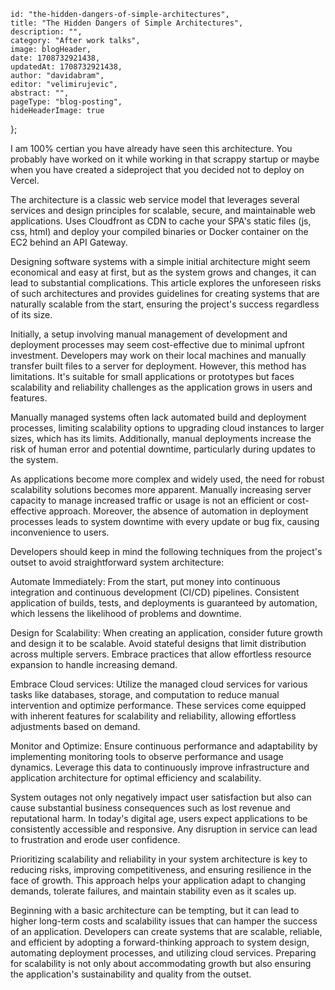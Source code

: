 
    id: "the-hidden-dangers-of-simple-architectures",
    title: "The Hidden Dangers of Simple Architectures",
    description: "",
    category: "After work talks",
    image: blogHeader,
    date: 1708732921438,
    updatedAt: 1708732921438,
    author: "davidabram",
    editor: "velimirujevic",
    abstract: "",
    pageType: "blog-posting",
    hideHeaderImage: true
};

I am 100% certian you have already have seen this architecture. You probably have worked on it while working in that scrappy startup or maybe when you have created a sideproject that you decided not to deploy on Vercel.

<ResponsiveImage src={simpleArch} alt="Simple Architecture" />

The architecture is a classic web service model that leverages several services and design principles for scalable, secure, and maintainable web applications. Uses Cloudfront as CDN to cache your SPA's static files (js, css, html) and deploy your compiled binaries or Docker container on the EC2 behind an API Gateway.

Designing software systems with a simple initial architecture might seem economical and easy at first, but as the system grows and changes, it can lead to substantial complications. This article explores the unforeseen risks of such architectures and provides guidelines for creating systems that are naturally scalable from the start, ensuring the project's success regardless of its size.

Initially, a setup involving manual management of development and deployment processes may seem cost-effective due to minimal upfront investment. Developers may work on their local machines and manually transfer built files to a server for deployment. However, this method has limitations. It's suitable for small applications or prototypes but faces scalability and reliability challenges as the application grows in users and features.

Manually managed systems often lack automated build and deployment processes, limiting scalability options to upgrading cloud instances to larger sizes, which has its limits. Additionally, manual deployments increase the risk of human error and potential downtime, particularly during updates to the system.

As applications become more complex and widely used, the need for robust scalability solutions becomes more apparent. Manually increasing server capacity to manage increased traffic or usage is not an efficient or cost-effective approach. Moreover, the absence of automation in deployment processes leads to system downtime with every update or bug fix, causing inconvenience to users.

Developers should keep in mind the following techniques from the project's outset to avoid straightforward system architecture: 

Automate Immediately: From the start, put money into continuous integration and continuous development (CI/CD) pipelines. Consistent application of builds, tests, and deployments is guaranteed by automation, which lessens the likelihood of problems and downtime.

Design for Scalability: When creating an application, consider future growth and design it to be scalable. Avoid stateful designs that limit distribution across multiple servers. Embrace practices that allow effortless resource expansion to handle increasing demand.

Embrace Cloud services: Utilize the managed cloud services for various tasks like databases, storage, and computation to reduce manual intervention and optimize performance. These services come equipped with inherent features for scalability and reliability, allowing effortless adjustments based on demand.

Monitor and Optimize: Ensure continuous performance and adaptability by implementing monitoring tools to observe performance and usage dynamics. Leverage this data to continuously improve infrastructure and application architecture for optimal efficiency and scalability.

System outages not only negatively impact user satisfaction but also can cause substantial business consequences such as lost revenue and reputational harm. In today's digital age, users expect applications to be consistently accessible and responsive. Any disruption in service can lead to frustration and erode user confidence.

Prioritizing scalability and reliability in your system architecture is key to reducing risks, improving competitiveness, and ensuring resilience in the face of growth. This approach helps your application adapt to changing demands, tolerate failures, and maintain stability even as it scales up.

Beginning with a basic architecture can be tempting, but it can lead to higher long-term costs and scalability issues that can hamper the success of an application. Developers can create systems that are scalable, reliable, and efficient by adopting a forward-thinking approach to system design, automating deployment processes, and utilizing cloud services. Preparing for scalability is not only about accommodating growth but also ensuring the application's sustainability and quality from the outset.


